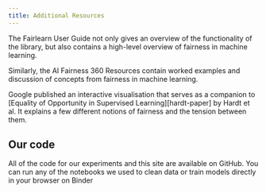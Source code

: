 ```yaml
---
title: Additional Resources
---
```



<CookieBanner />

The <OutboundLink href="https://fairlearn.github.io/user_guide/index.html">Fairlearn User Guide</OutboundLink> not only gives an overview of the functionality of the library, but also contains a high-level overview of fairness in machine learning.

Similarly, the <OutboundLink href="https://aif360.mybluemix.net/resources#overview">AI Fairness 360 Resources</OutboundLink> contain worked examples and discussion of concepts from fairness in machine learning.

Google published an <OutboundLink href="https://research.google.com/bigpicture/attacking-discrimination-in-ml/">interactive visualisation</OutboundLink> that serves as a companion to [Equality of Opportunity in Supervised Learning][hardt-paper] by Hardt et al. It explains a few different notions of fairness and the tension between them.

## Our code

All of the code for our experiments and this site are available on <OutboundLink href="https://github.com/CDEIUK/bias-mitigation">GitHub</OutboundLink>. You can run any of the notebooks we used to clean data or train models directly in your browser on <OutboundLink href="https://mybinder.org/v2/gh/CDEIUK/bias-mitigation/master?filepath=notebooks">Binder</OutboundLink>
